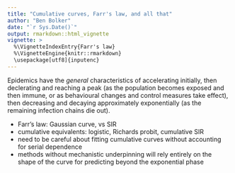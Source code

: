 ```yaml
---
title: "Cumulative curves, Farr's law, and all that"
author: "Ben Bolker"
date: "`r Sys.Date()`"
output: rmarkdown::html_vignette
vignette: >
  %\VignetteIndexEntry{Farr's law}
  %\VignetteEngine{knitr::rmarkdown}
  \usepackage[utf8]{inputenc}
---
```


Epidemics have the *general* characteristics of accelerating initially, then declerating and reaching a peak (as the population becomes exposed and then immune, or as behavioural changes and control measures take effect), then decreasing and decaying approximately exponentially (as the remaining infection chains die out).

* Farr's law: Gaussian curve, vs SIR
* cumulative equivalents: logistic, Richards probit, cumulative SIR
* need to be careful about fitting cumulative curves without accounting for serial dependence
* methods without mechanistic underpinning will rely entirely on the shape of the curve for predicting beyond the exponential phase

